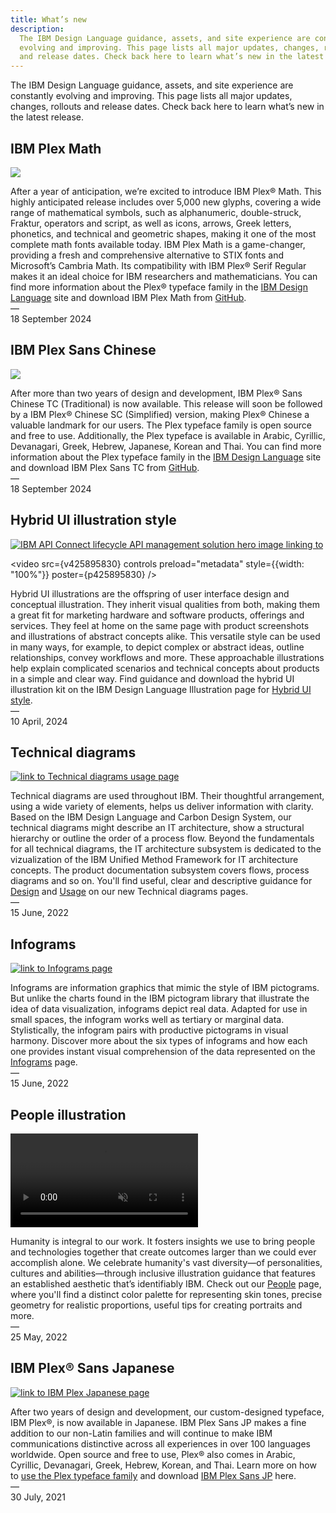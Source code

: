 ```yaml
---
title: What’s new
description:
  The IBM Design Language guidance, assets, and site experience are constantly
  evolving and improving. This page lists all major updates, changes, rollouts
  and release dates. Check back here to learn what’s new in the latest release.
---
```




<PageDescription>

The IBM Design Language guidance, assets, and site experience are constantly
evolving and improving. This page lists all major updates, changes, rollouts and
release dates. Check back here to learn what’s new in the latest release.

</PageDescription>

## IBM Plex Math

<Row className={gridImages}>
<Column colLg={8} colMd={6}>

[![ ](./images/whatsnew_plexmath.svg)](/typography/typeface#ibm-plex-math)

</Column>
</Row>

After a year of anticipation, we’re excited to introduce IBM Plex® Math. This highly anticipated release includes over 5,000 new glyphs, covering a wide range of mathematical symbols, such as alphanumeric, double-struck, Fraktur, operators and script, as well as icons, arrows, Greek letters, phonetics, and technical and geometric shapes, making it one of the most complete math fonts available today. IBM Plex Math is a game-changer, providing a fresh and comprehensive alternative to STIX fonts and Microsoft’s Cambria Math. Its compatibility with IBM Plex® Serif Regular makes it an ideal choice for IBM researchers and mathematicians. You can find more information about the Plex® typeface family in the [IBM Design Language](/typography/typeface#ibm-plex-math) site and download IBM Plex Math from [GitHub](https://github.com/IBM/plex/releases).<br/>— <br/>18 September 2024

## IBM Plex Sans Chinese

<Row className={gridImages}>
<Column colLg={8} colMd={6}>

[![ ](./images/whatsnew_plexchinese.svg)](/typography/typeface#language-support)

</Column>
</Row>

After more than two years of design and development, IBM Plex® Sans Chinese TC (Traditional) is now available. This release will soon be followed by a IBM Plex® Chinese SC (Simplified) version, making Plex® Chinese a valuable landmark for our users. The Plex typeface family is open source and free to use. Additionally, the Plex typeface is available in Arabic, Cyrillic, Devanagari, Greek, Hebrew, Japanese, Korean and Thai. You can find more information about the Plex typeface family in the [IBM Design Language](/typography/typeface#language-support) site and download IBM Plex Sans TC from [GitHub](https://github.com/IBM/plex/releases).<br/>— <br/>18 September 2024

## Hybrid UI illustration style

<Row className={gridImages}>
<Column colLg={8} colMd={6}>

[![IBM API Connect lifecycle API management solution hero image linking to ](./images/example-api-connect-comms.svg)](https://www.ibm.com/design/language/illustration/hybrid-ui-style/design)

<video src={v425895830} controls preload="metadata" style={{width: "100%"}} poster={p425895830} />

</Column>
</Row>

Hybrid UI illustrations are the offspring of user interface design and conceptual illustration. They inherit visual qualities from both, making them a great fit for marketing hardware and software products, offerings and services. They feel at home on the same page with product screenshots and illustrations of abstract concepts alike. This versatile style can be used in many ways, for example, to depict complex or abstract ideas, outline relationships, convey workflows and more. These approachable illustrations help explain complicated scenarios and technical concepts about products in a simple and clear way. Find guidance and download the hybrid UI illustration kit on the IBM Design Language Illustration page for [Hybrid UI style](https://www.ibm.com/design/language/illustration/hybrid-ui-style/design).<br/>— <br/>10 April, 2024

## Technical diagrams

<Row className={gridImages}>
<Column colLg={8} colMd={6}>

[![link to Technical diagrams usage page](./images/tech-diagrams.svg)](https://www.ibm.com/design/language/infographics/technical-diagrams/usage)

</Column>
</Row>

Technical diagrams are used throughout IBM. Their thoughtful arrangement, using a wide variety of elements, helps us deliver information with clarity. Based on the IBM Design Language and Carbon Design System, our technical diagrams might describe an IT architecture, show a structural hierarchy or outline the order of a process flow. Beyond the fundamentals for all technical diagrams, the IT architecture subsystem is dedicated to the vizualization of the IBM Unified Method Framework for IT architecture concepts. The product documentation subsystem covers flows, process diagrams and so on. You'll find useful, clear and descriptive guidance for [Design](https://www.ibm.com/design/language/infographics/technical-diagrams/design/) and [Usage](https://www.ibm.com/design/language/infographics/technical-diagrams/usage) on our new Technical diagrams pages.<br/>— <br/>15 June, 2022

## Infograms

<Row className={gridImages}>
<Column colLg={8} colMd={6}>

[![link to Infograms page](./images/infograms.png)](https://www.ibm.com/design/language/infographics/infograms)

</Column>
</Row>

Infograms are information graphics that mimic the style of IBM pictograms. But unlike the charts found in the IBM pictogram library that illustrate the idea of data visualization, infograms depict real data. Adapted for use in small spaces, the infogram works well as tertiary or marginal data. Stylistically, the infogram pairs with productive pictograms in visual harmony. Discover more about the six types of infograms and how each one provides instant visual comprehension of the data represented on the [Infograms](https://www.ibm.com/design/language/infographics/infograms) page.<br/>— <br/>15 June, 2022

## People illustration

<Row className={gridImages}>
<Column colLg={8} colMd={6}>

<GifPlayer className="video-player" color="dark">

<Video autoPlay autoStart playsInline loop="on" muted src="./videos/PeoplePage_Announcement_Final_v1.mp4" />

![People illustration](./images/PeoplePage_Announcement_Final_v1.jpeg)

</GifPlayer>
</Column>
</Row>

Humanity is integral to our work. It fosters insights we use to bring people and technologies together that create outcomes larger than we could ever accomplish alone. We celebrate humanity's vast diversity—of personalities, cultures and abilities—through inclusive illustration guidance that features an established aesthetic that’s identifiably IBM. Check out our [People](/illustration/people) page, where you'll find a distinct color palette for representing skin tones, precise geometry for realistic proportions, useful tips for creating portraits and more.<br/>— <br/>25 May, 2022

## IBM Plex® Sans Japanese

<Row className={gridImages}>
<Column colLg={8} colMd={6}>

[![link to IBM Plex Japanese page](./images/plex-japanese.gif)](https://w3.ibm.com/w3publisher/ibm-plex-japanese)

</Column>
</Row>

After two years of design and development, our custom-designed typeface, IBM Plex®, is now available in Japanese. IBM Plex Sans JP makes a fine addition to our non-Latin families and will continue to make IBM communications distinctive across all experiences in over 100 languages worldwide. Open source and free to use, Plex® also comes in Arabic, Cyrillic, Devanagari, Greek, Hebrew, Korean, and Thai. Learn more on how to [use the Plex typeface family](https://www.ibm.com/design/language/typography/typeface) and download [IBM Plex Sans JP](https://github.com/IBM/plex/releases) here.<br/>— <br/>30 July, 2021

